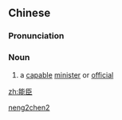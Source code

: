 ==Chinese==
{{zh-forms}}

===Pronunciation===
{{zh-pron
|m=néngchén
|cat=n
}}

===Noun===
{{zh-noun}}

# {{lb|zh|archaic}} a [[capable]] [[minister]] or [[official]]

[[Category:Mandarin archaic terms|neng2chen2]]

[[zh:能臣]]
